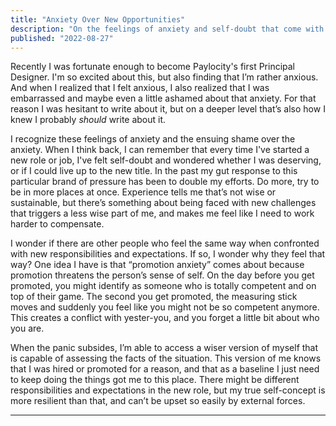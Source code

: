 ```yaml
---
title: "Anxiety Over New Opportunities"
description: "On the feelings of anxiety and self-doubt that come with new opportunities"
published: "2022-08-27"
---
```


Recently I was fortunate enough to become Paylocity's first Principal Designer. I'm so excited about this, but also finding that I’m rather anxious. And when I realized that I felt anxious, I also realized that I was embarrassed and maybe even a little ashamed about that anxiety. For that reason I was hesitant to write about it, but on a deeper level that’s also how I knew I probably _should_ write about it.

I recognize these feelings of anxiety and the ensuing shame over the anxiety. When I think back, I can remember that every time I've started a new role or job, I've felt self-doubt and wondered whether I was deserving, or if I could live up to the new title. In the past my gut response to this particular brand of pressure has been to double my efforts. Do more, try to be in more places at once. Experience tells me that’s not wise or sustainable, but there’s something about being faced with new challenges that triggers a less wise part of me, and makes me feel like I need to work harder to compensate.

I wonder if there are other people who feel the same way when confronted with new responsibilities and expectations. If so, I wonder why they feel that way? One idea I have is that “promotion anxiety” comes about because promotion threatens the person’s sense of self. On the day before you get promoted, you might identify as someone who is totally competent and on top of their game. The second you get promoted, the measuring stick moves and suddenly you feel like you might not be so competent anymore. This creates a conflict with yester-you, and you forget a little bit about who you are.

When the panic subsides, I’m able to access a wiser version of myself that is capable of assessing the facts of the situation. This version of me knows that I was hired or promoted for a reason, and that as a baseline I just need to keep doing the things got me to this place. There might be different responsibilities and expectations in the new role, but my true self-concept is more resilient than that, and can’t be upset so easily by external forces.

---
